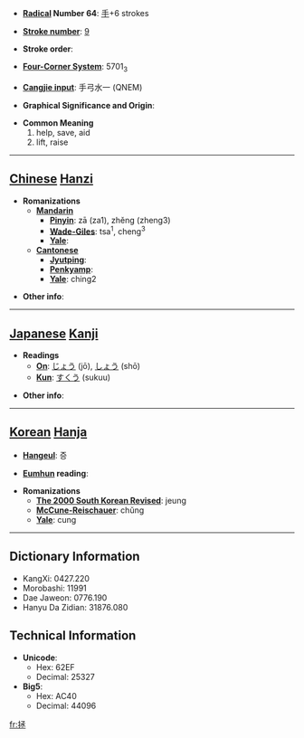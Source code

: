 * '''[[Wiktionary:Chinese radical index| Radical]] Number 64''': [[Wiktionary:Chinese radical index 手|手]]+6 strokes

* '''[[Wiktionary:Chinese total strokes index|Stroke number]]''': [[Wiktionary:Chinese total strokes index 9|9]]

* '''Stroke order''': 

* '''[[Wiktionary:Chinese four corner index|Four-Corner System]]''': 5701<sub>3</sub>

* '''[[Wiktionary:Chinese Cangjie index|Cangjie input]]''': 手弓水一 (QNEM)

* '''Graphical Significance and Origin''': 

* '''Common Meaning'''
*#help, save, aid
*# lift, raise


----

== [[Chinese]] [[Hanzi]] ==

* '''Romanizations'''
** '''[[Mandarin]]'''
*** '''[[Pinyin]]''': zā (za1), zhěng (zheng3)
*** '''[[Wade-Giles]]''': tsa<sup>1</sup>, cheng<sup>3</sup>
*** '''[[Yale]]''': 
** '''[[Cantonese]]'''
*** '''[[Jyutping]]''':
*** '''[[Penkyamp]]''': 
*** '''[[Yale]]''': ching2

* '''Other info''': 

----

== [[Japanese]] [[Kanji]] ==

* '''Readings'''
** '''[[On]]''': [[じょう]] (jō), [[しょう]] (shō)
** '''[[Kun]]''': [[すくう]] (sukuu)

* '''Other info''':  

----

== [[Korean]] [[Hanja]] ==

* '''[[Hangeul]]''': 증

* '''[[Eumhun]] reading''': 

* '''Romanizations'''
** '''[[The 2000 South Korean Revised Romanization|The 2000 South Korean Revised]]''': jeung
** '''[[McCune-Reischauer]]''': chŭng
** '''[[Yale]]''': cung

----

== Dictionary Information ==

* KangXi: 0427.220
* Morobashi: 11991
* Dae Jaweon: 0776.190
* Hanyu Da Zidian: 31876.080

== Technical Information ==

* '''Unicode''':
** Hex: 62EF
** Decimal: 25327
* '''Big5''':
** Hex: AC40
** Decimal: 44096

[[fr:拯]]